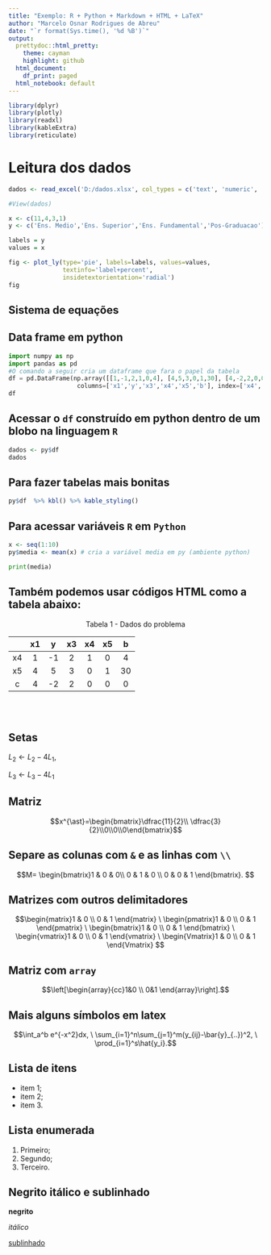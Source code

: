 ```yaml
---
title: "Exemplo: R + Python + Markdown + HTML + LaTeX"
author: "Marcelo Osnar Rodrigues de Abreu"
date: "`r format(Sys.time(), '%d %B')`"
output:
  prettydoc::html_pretty:
    theme: cayman
    highlight: github
  html_document:
    df_print: paged
  html_notebook: default
---
```


```r
library(dplyr)
library(plotly)
library(readxl)
library(kableExtra)
library(reticulate)
```



# Leitura dos dados

```r

dados <- read_excel('D:/dados.xlsx', col_types = c('text', 'numeric', 'text', 'numeric', 'text'), na = 'NA')

#View(dados)
```



```r
x <- c(11,4,3,1)
y <- c('Ens. Medio','Ens. Superior','Ens. Fundamental','Pos-Graduacao')

labels = y
values = x

fig <- plot_ly(type='pie', labels=labels, values=values, 
               textinfo='label+percent',
               insidetextorientation='radial')
fig
```


## Sistema de equações
\begin{aligned}
max \ z=4&x_1+2x_2+2x_3\\
s.a. \ \ \ \    &x_1+x_2+2x_3\leq4 \\
                   4&x_1-5x_2+3x_3\leq30 \\
                   &x_1,x_3\geq0, \ x_2\leq0.
\end{aligned}





## Data frame em python

```python
import numpy as np
import pandas as pd
#O comando a seguir cria um dataframe que fara o papel da tabela
df = pd.DataFrame(np.array([[1,-1,2,1,0,4], [4,5,3,0,1,30], [4,-2,2,0,0,0]]),
                   columns=['x1','y','x3','x4','x5','b'], index=['x4','x5','c'])
df
```

## Acessar o `df` construído em python dentro de um blobo na linguagem `R`
```r
dados <- py$df
dados
```


## Para fazer tabelas mais bonitas
```r
py$df  %>% kbl() %>% kable_styling()

```


## Para acessar variáveis `R` em `Python`
```r
x <- seq(1:10)
py$media <- mean(x) # cria a variável media em py (ambiente python)
```

```python
print(media)
```



## Também podemos usar códigos HTML como a tabela abaixo:

<center>Tabela 1 - Dados do problema</center>

|         | x1|   y   |   x3    |    x4    |  x5   |   b    |
|:-:      |:-:|  :-:  |  :-:    | :-:      |    :-:|    :-: | 
| x4      | 1 | -1    |  2      |   1      |    0  |    4   |
| x5      | 4 | 5     |  3      |   0      |    1  |    30  |
| c       | 4 | -2    |  2      |   0      |    0  |    0   |

<br><br>




## Setas

$L_2 \leftarrow L_2 - 4L_1$, 

$L_3 \leftarrow L_3 - 4L_1$


## Matriz
$$x^{\ast}=\begin{bmatrix}\dfrac{11}{2}\\ \dfrac{3}{2}\\0\\0\\0\end{bmatrix}$$



## Separe as colunas com `&` e as linhas com `\\`
$$M= \begin{bmatrix}1 & 0 & 0\\ 0 & 1 & 0 \\ 0 & 0 & 1 \end{bmatrix}. $$

## Matrizes com outros delimitadores

$$\begin{matrix}1 & 0 \\ 0 & 1 \end{matrix} \ \begin{pmatrix}1 & 0 \\ 0 & 1 \end{pmatrix} \ \begin{bmatrix}1 & 0 \\ 0 & 1 \end{bmatrix} \ \begin{vmatrix}1 & 0 \\ 0 & 1 \end{vmatrix} \ \begin{Vmatrix}1 & 0 \\ 0 & 1 \end{Vmatrix} $$

## Matriz com `array`

$$\left[\begin{array}{cc}1&0 \\ 0&1 \end{array}\right].$$

## Mais alguns símbolos em latex

$$\int_a^b e^{-x^2}dx, \ \sum_{i=1}^n\sum_{j=1}^m(y_{ij}-\bar{y}_{..})^2, \ \prod_{i=1}^s\hat{y_i}.$$



## Lista de itens

* item 1;
* item 2;
* item 3.


## Lista enumerada

1. Primeiro;
2. Segundo;
3. Terceiro.

## Negrito itálico e sublinhado

**negrito**

*itálico*

<u>sublinhado</u>






















